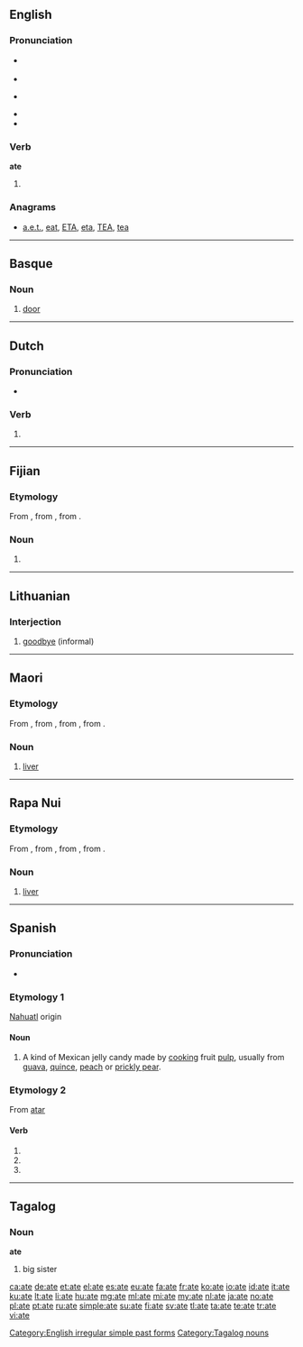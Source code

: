 {{also|ATE|até|átʼé|-ate|-áte}}
==English==

===Pronunciation===
* {{a|US}} {{IPA|/eɪt/}}
* {{audio|en-us-ate.ogg|Audio (US)}}
* {{a|UK}} {{IPA|/ɛt/|/eɪt/}}
* {{rhymes|ɛt|eɪt}}
* {{homophones|eight}}

===Verb===
'''ate'''

# {{simple past of|eat}}

===Anagrams===
* [[a.e.t.#English|a.e.t.]], [[eat#English|eat]], [[ETA#English|ETA]], [[eta#English|eta]], [[TEA#English|TEA]], [[tea#English|tea]]

[[Category:English irregular simple past forms]]

----

==Basque==

===Noun===
{{head|eu|noun}}

# [[door]]

----

==Dutch==

===Pronunciation===
* {{IPA|/ˈaːtə/|lang=nl}}

===Verb===
{{head|nl}}

# {{nl-verb-form|n=sg|t=past|m=subj|eten}}

----

==Fijian==

===Etymology===
From {{proto|Oceanic|lang=fj}}, from {{proto|Malayo-Polynesian|qatay|lang=fj}}, from {{proto|Austronesian|qaCay|lang=fj}}.

===Noun===
{{head|fj|noun}}

# {{obsolete spelling of|{{l|fj|yate|gloss={{anatomy|lang=fj}} {{l|en|liver}} {{qualifier|organ of the body}}}}|lang=fj}}

----

==Lithuanian==

===Interjection===
{{head|lt|interjection}}

# [[goodbye]] (informal)

----

==Maori==

===Etymology===
From {{proto|Polynesian|lang=mi}}, from {{proto|Oceanic|lang=mi}}, from {{proto|Malayo-Polynesian|qatay|lang=mi}}, from {{proto|Austronesian|qaCay|lang=mi}}.

===Noun===
{{head|mi|noun}}

# {{anatomy|lang=mi}} [[liver]] {{qualifier|organ of the body}}

----

==Rapa Nui==

===Etymology===
From {{proto|Polynesian|lang=rap}}, from {{proto|Oceanic|lang=rap}}, from {{proto|Malayo-Polynesian|qatay|lang=rap}}, from {{proto|Austronesian|qaCay|lang=rap}}.

===Noun===
{{head|rap|noun}}

# {{anatomy|lang=rap}} [[liver]] {{qualifier|organ of the body}}

----

==Spanish==

===Pronunciation===
* {{IPA|/ˈa.t̪e/|lang=es}}

===Etymology 1===
[[Nahuatl]] origin

====Noun====
{{es-noun|m}}

# A kind of Mexican jelly candy made by [[cooking]] fruit [[pulp]], usually from [[guava]], [[quince#English|quince]], [[peach]] or [[prickly pear]].

===Etymology 2===
From [[atar]]

====Verb====
{{es-verb-form|atar}}

# {{es-verb form of|ending=ar|mood=subjunctive|tense=present|pers=1|number=singular|atar}}
# {{es-verb form of|ending=ar|mood=subjunctive|tense=present|pers=2|formal=yes|number=singular|atar}}
# {{es-verb form of|ending=ar|mood=subjunctive|tense=present|pers=3|number=singular|atar}}

----

==Tagalog==

===Noun===
'''ate'''

# big sister

[[Category:Tagalog nouns]]

[[ca:ate]]
[[de:ate]]
[[et:ate]]
[[el:ate]]
[[es:ate]]
[[eu:ate]]
[[fa:ate]]
[[fr:ate]]
[[ko:ate]]
[[io:ate]]
[[id:ate]]
[[it:ate]]
[[ku:ate]]
[[lt:ate]]
[[li:ate]]
[[hu:ate]]
[[mg:ate]]
[[ml:ate]]
[[mi:ate]]
[[my:ate]]
[[nl:ate]]
[[ja:ate]]
[[no:ate]]
[[pl:ate]]
[[pt:ate]]
[[ru:ate]]
[[simple:ate]]
[[su:ate]]
[[fi:ate]]
[[sv:ate]]
[[tl:ate]]
[[ta:ate]]
[[te:ate]]
[[tr:ate]]
[[vi:ate]]